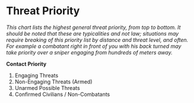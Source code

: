 # Threat Priority
*This chart lists the highest general threat priority, from top to bottom. It should be noted that these are typicalities and not law; situations may require breaking of this priority list by distance and threat level, and often. For example a combatant right in front of you with his back turned may take priority over a sniper engaging from hundreds of meters away.*

 **Contact Priority**                
1. Engaging Threats                    
2. Non-Engaging Threats (Armed)        
3. Unarmed Possible Threats          
4. Confirmed Civilians / Non-Combatants       